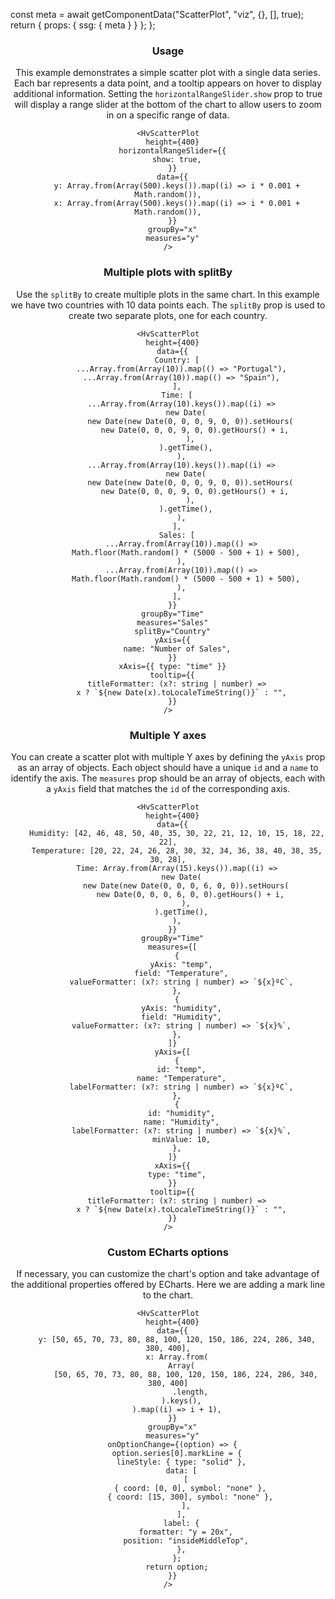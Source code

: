 

  const meta = await getComponentData("ScatterPlot", "viz", {}, [], true);
  return { props: { ssg: { meta } } };
};

<Header />

### Usage

This example demonstrates a simple scatter plot with a single data series. Each bar represents a data point, and a tooltip appears on hover to display additional information. Setting the `horizontalRangeSlider.show` prop to true will display a range slider at the bottom of the chart to allow users to zoom in on a specific range of data.

```tsx live
<HvScatterPlot
  height={400}
  horizontalRangeSlider={{
    show: true,
  }}
  data={{
    y: Array.from(Array(500).keys()).map((i) => i * 0.001 + Math.random()),
    x: Array.from(Array(500).keys()).map((i) => i * 0.001 + Math.random()),
  }}
  groupBy="x"
  measures="y"
/>
```

### Multiple plots with splitBy

Use the `splitBy` to create multiple plots in the same chart. In this example we have two countries with 10 data points each.
The `splitBy` prop is used to create two separate plots, one for each country.

```tsx live
<HvScatterPlot
  height={400}
  data={{
    Country: [
      ...Array.from(Array(10)).map(() => "Portugal"),
      ...Array.from(Array(10)).map(() => "Spain"),
    ],
    Time: [
      ...Array.from(Array(10).keys()).map((i) =>
        new Date(
          new Date(new Date(0, 0, 0, 9, 0, 0)).setHours(
            new Date(0, 0, 0, 9, 0, 0).getHours() + i,
          ),
        ).getTime(),
      ),
      ...Array.from(Array(10).keys()).map((i) =>
        new Date(
          new Date(new Date(0, 0, 0, 9, 0, 0)).setHours(
            new Date(0, 0, 0, 9, 0, 0).getHours() + i,
          ),
        ).getTime(),
      ),
    ],
    Sales: [
      ...Array.from(Array(10)).map(() =>
        Math.floor(Math.random() * (5000 - 500 + 1) + 500),
      ),
      ...Array.from(Array(10)).map(() =>
        Math.floor(Math.random() * (5000 - 500 + 1) + 500),
      ),
    ],
  }}
  groupBy="Time"
  measures="Sales"
  splitBy="Country"
  yAxis={{
    name: "Number of Sales",
  }}
  xAxis={{ type: "time" }}
  tooltip={{
    titleFormatter: (x?: string | number) =>
      x ? `${new Date(x).toLocaleTimeString()}` : "",
  }}
/>
```

### Multiple Y axes

You can create a scatter plot with multiple Y axes by defining the `yAxis` prop as an array of objects.
Each object should have a unique `id` and a `name` to identify the axis.
The `measures` prop should be an array of objects, each with a `yAxis` field that matches the `id` of the corresponding axis.

```tsx live
<HvScatterPlot
  height={400}
  data={{
    Humidity: [42, 46, 48, 50, 40, 35, 30, 22, 21, 12, 10, 15, 18, 22, 22],
    Temperature: [20, 22, 24, 26, 28, 30, 32, 34, 36, 38, 40, 38, 35, 30, 28],
    Time: Array.from(Array(15).keys()).map((i) =>
      new Date(
        new Date(new Date(0, 0, 0, 6, 0, 0)).setHours(
          new Date(0, 0, 0, 6, 0, 0).getHours() + i,
        ),
      ).getTime(),
    ),
  }}
  groupBy="Time"
  measures={[
    {
      yAxis: "temp",
      field: "Temperature",
      valueFormatter: (x?: string | number) => `${x}ºC`,
    },
    {
      yAxis: "humidity",
      field: "Humidity",
      valueFormatter: (x?: string | number) => `${x}%`,
    },
  ]}
  yAxis={[
    {
      id: "temp",
      name: "Temperature",
      labelFormatter: (x?: string | number) => `${x}ºC`,
    },
    {
      id: "humidity",
      name: "Humidity",
      labelFormatter: (x?: string | number) => `${x}%`,
      minValue: 10,
    },
  ]}
  xAxis={{
    type: "time",
  }}
  tooltip={{
    titleFormatter: (x?: string | number) =>
      x ? `${new Date(x).toLocaleTimeString()}` : "",
  }}
/>
```

### Custom ECharts options

If necessary, you can customize the chart's option and take advantage of the additional properties offered by ECharts.
Here we are adding a mark line to the chart.

```tsx live
<HvScatterPlot
  height={400}
  data={{
    y: [50, 65, 70, 73, 80, 88, 100, 120, 150, 186, 224, 286, 340, 380, 400],
    x: Array.from(
      Array(
        [50, 65, 70, 73, 80, 88, 100, 120, 150, 186, 224, 286, 340, 380, 400]
          .length,
      ).keys(),
    ).map((i) => i + 1),
  }}
  groupBy="x"
  measures="y"
  onOptionChange={(option) => {
    option.series[0].markLine = {
      lineStyle: { type: "solid" },
      data: [
        [
          { coord: [0, 0], symbol: "none" },
          { coord: [15, 300], symbol: "none" },
        ],
      ],
      label: {
        formatter: "y = 20x",
        position: "insideMiddleTop",
      },
    };
    return option;
  }}
/>
```
